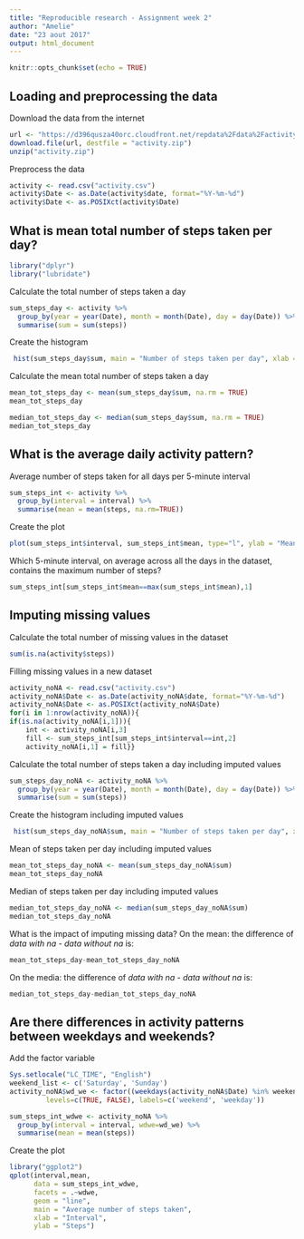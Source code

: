 ```yaml
---
title: "Reproducible research - Assignment week 2"
author: "Amelie"
date: "23 aout 2017"
output: html_document
---
```


```r
knitr::opts_chunk$set(echo = TRUE)
```

## Loading and preprocessing the data
Download the data from the internet
```r
url <- "https://d396qusza40orc.cloudfront.net/repdata%2Fdata%2Factivity.zip"
download.file(url, destfile = "activity.zip")
unzip("activity.zip")
```
Preprocess the data
```r
activity <- read.csv("activity.csv")
activity$Date <- as.Date(activity$date, format="%Y-%m-%d")
activity$Date <- as.POSIXct(activity$Date)
```

## What is mean total number of steps taken per day?
```r
library("dplyr")
library("lubridate")
```
Calculate the total number of steps taken a day
```r
sum_steps_day <- activity %>% 
  group_by(year = year(Date), month = month(Date), day = day(Date)) %>% 
  summarise(sum = sum(steps))
```
Create the histogram
```r
 hist(sum_steps_day$sum, main = "Number of steps taken per day", xlab = "Steps")
```  

Calculate the mean total number of steps taken a day
```r
mean_tot_steps_day <- mean(sum_steps_day$sum, na.rm = TRUE)
mean_tot_steps_day
```  
```r
median_tot_steps_day <- median(sum_steps_day$sum, na.rm = TRUE)
median_tot_steps_day
```  

## What is the average daily activity pattern?
Average number of steps taken for all days per 5-minute interval
```r
sum_steps_int <- activity %>% 
  group_by(interval = interval) %>% 
  summarise(mean = mean(steps, na.rm=TRUE))
```
Create the plot
```r
plot(sum_steps_int$interval, sum_steps_int$mean, type="l", ylab = "Mean", xlab = "Interval", main = "Average number of steps taken for all days per 5-minute interval")
```  

Which 5-minute interval, on average across all the days in the dataset, contains the maximum number of steps?
```r
sum_steps_int[sum_steps_int$mean==max(sum_steps_int$mean),1]
```
## Imputing missing values
Calculate the total number of missing values in the dataset
```r
sum(is.na(activity$steps))
```
Filling missing values in a new dataset
```r
activity_noNA <- read.csv("activity.csv")
activity_noNA$Date <- as.Date(activity_noNA$date, format="%Y-%m-%d")
activity_noNA$Date <- as.POSIXct(activity_noNA$Date)
for(i in 1:nrow(activity_noNA)){
if(is.na(activity_noNA[i,1])){
    int <- activity_noNA[i,3]
    fill <- sum_steps_int[sum_steps_int$interval==int,2]
    activity_noNA[i,1] = fill}}
```
Calculate the total number of steps taken a day including imputed values
```r
sum_steps_day_noNA <- activity_noNA %>% 
  group_by(year = year(Date), month = month(Date), day = day(Date)) %>% 
  summarise(sum = sum(steps))
```
Create the histogram including imputed values
```r
 hist(sum_steps_day_noNA$sum, main = "Number of steps taken per day", xlab = "Steps")
```  

Mean of steps taken per day including imputed values
```r
mean_tot_steps_day_noNA <- mean(sum_steps_day_noNA$sum)
mean_tot_steps_day_noNA
```  
Median of steps taken per day including imputed values
```r
median_tot_steps_day_noNA <- median(sum_steps_day_noNA$sum)
median_tot_steps_day_noNA
```  
What is the impact of imputing missing data?
On the mean: the difference of *data with na* - *data without na* is:
```r
mean_tot_steps_day-mean_tot_steps_day_noNA
```
On the media: the difference of *data with na* - *data without na* is:
```r
median_tot_steps_day-median_tot_steps_day_noNA
```
## Are there differences in activity patterns between weekdays and weekends?
Add the factor variable
```r
Sys.setlocale("LC_TIME", "English")
weekend_list <- c('Saturday', 'Sunday')
activity_noNA$wd_we <- factor((weekdays(activity_noNA$Date) %in% weekend_list), 
         levels=c(TRUE, FALSE), labels=c('weekend', 'weekday')) 
```

```r
sum_steps_int_wdwe <- activity_noNA %>% 
  group_by(interval = interval, wdwe=wd_we) %>% 
  summarise(mean = mean(steps))
```
Create the plot
```r
library("ggplot2")
qplot(interval,mean, 
      data = sum_steps_int_wdwe,
      facets = .~wdwe, 
      geom = "line",
      main = "Average number of steps taken",
      xlab = "Interval", 
      ylab = "Steps")
```

